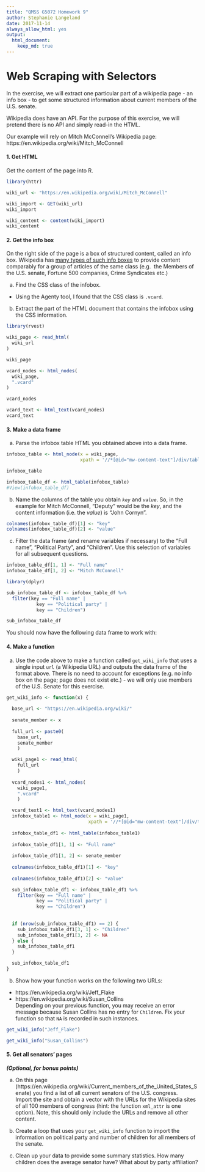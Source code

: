 ```yaml
---
title: "QMSS G5072 Homework 9"
author: Stephanie Langeland 
date: 2017-11-14
always_allow_html: yes
output: 
  html_document:
    keep_md: true
---
```



Web Scraping with Selectors
============================

In the exercise, we will extract one particular part of a wikipedia page - an 
info box - to get some structured information about current members of the U.S. 
senate.

Wikipedia does have an API. For the purpose of this exercise, we will pretend 
there is no API and simply read-in the HTML. 

Our example will rely on Mitch McConnell's Wikipedia page: https://en.wikipedia.org/wiki/Mitch_McConnell

#### 1. Get HTML

Get the content of the page into R.

```r
library(httr)

wiki_url <- "https://en.wikipedia.org/wiki/Mitch_McConnell"

wiki_import <- GET(wiki_url)
wiki_import

wiki_content <- content(wiki_import)
wiki_content
```


#### 2. Get the info box

On the right side of the page is a box of structured content, called an 
info box. Wikipedia has [many types of such info boxes](https://en.wikipedia.org/wiki/Wikipedia:List_of_infoboxes#Education) 
to provide content comparably for a group of articles of the same class (e.g. 
the Members of the U.S. senate, Fortune 500 companies, Crime Syndicates etc.)

a) Find the CSS class of the infobox.    

  * Using the Agenty tool, I found that the CSS class is `.vcard`.


b) Extract the part of the HTML document that contains the infobox using 
the CSS information.  

```r
library(rvest)

wiki_page <- read_html(
  wiki_url
)

wiki_page

vcard_nodes <- html_nodes(
  wiki_page,
  ".vcard"
)

vcard_nodes

vcard_text <- html_text(vcard_nodes)
vcard_text
```

#### 3. Make a data frame

a) Parse the infobox table HTML you obtained above into a data frame.  

```r
infobox_table <- html_node(x = wiki_page, 
                           xpath = '//*[@id="mw-content-text"]/div/table[1]')

infobox_table

infobox_table_df <- html_table(infobox_table)
#View(infobox_table_df)
```

b) Name the columns of the table you obtain _`key`_ and _`value`_. So, in the 
example for Mitch McConnell, "Deputy" would be the _key_, and the content 
information (i.e. the _value_)  is "John Cornyn".  

```r
colnames(infobox_table_df)[1] <- "key"
colnames(infobox_table_df)[2] <- "value"
```

c) Filter the data frame (and rename variables if necessary) to the "Full 
name", "Political Party", and "Children". Use this selection of variables for 
all subsequent questions.

```r
infobox_table_df[1, 1] <- "Full name"
infobox_table_df[1, 2] <- "Mitch McConnell"

library(dplyr)

sub_infobox_table_df <- infobox_table_df %>%
  filter(key == "Full name" |
           key == "Political party" |
           key == "Children") 

sub_infobox_table_df
```

You should now have the following data frame to work with:

#### 4. Make a function

a) Use the code above to make a function called `get_wiki_info` that uses a single 
input `url` (a Wikipedia URL) and outputs the data frame of the format above. There 
is no need to account for exceptions (e.g. no info box on the page; page does not 
exist etc.) - we will only use members of the U.S. Senate for this exercise.

```r
get_wiki_info <- function(x) {
  
  base_url <- "https://en.wikipedia.org/wiki/"
  
  senate_member <- x
  
  full_url <- paste0(
    base_url,
    senate_member
    )

  wiki_page1 <- read_html(
    full_url
    )
  
  vcard_nodes1 <- html_nodes(
    wiki_page1,
    ".vcard"
    )

  vcard_text1 <- html_text(vcard_nodes1)
  infobox_table1 <- html_node(x = wiki_page1, 
                              xpath = '//*[@id="mw-content-text"]/div/table[1]')
  
  infobox_table_df1 <- html_table(infobox_table1)
  
  infobox_table_df1[1, 1] <- "Full name"
  
  infobox_table_df1[1, 2] <- senate_member
  
  colnames(infobox_table_df1)[1] <- "key"
  
  colnames(infobox_table_df1)[2] <- "value"

  sub_infobox_table_df1 <- infobox_table_df1 %>%
    filter(key == "Full name" |
           key == "Political party" |
           key == "Children")
  
    
  if (nrow(sub_infobox_table_df1) == 2) {
    sub_infobox_table_df1[3, 1] <- "Children"
    sub_infobox_table_df1[3, 2] <- NA
  } else {
    sub_infobox_table_df1
  }

  sub_infobox_table_df1
}
```

b) Show how your function works on the following two URLs:  
  - https://en.wikipedia.org/wiki/Jeff_Flake  
  - https://en.wikipedia.org/wiki/Susan_Collins  
Depending on your previous function, you may receive an error message because 
Susan Collins has no entry for `Children`. Fix your function so that `NA` is 
recorded in such instances.

```r
get_wiki_info("Jeff_Flake")

get_wiki_info("Susan_Collins")
```

####  5. Get all senators' pages
**_(Optional, for bonus points)_**

a) On this page (https://en.wikipedia.org/wiki/Current_members_of_the_United_States_Senate) 
you find a list of all current senators of the U.S. congress.  
Import the site and obtain a vector with the URLs for the Wikipedia sites of 
all 100 members of congress (hint: the function `xml_attr` is one option). 
Note, this should only include the URLs and remove all other content.  

b) Create a loop that uses your `get_wiki_info` function to import the information on political party and number of children for all members of the senate.  

c) Clean up your data to provide some summary statistics. How many children does the average senator have? What about by party affiliation? 

